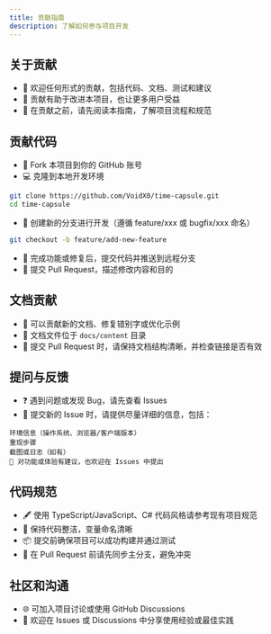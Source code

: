 ```yaml
---
title: 贡献指南
description: 了解如何参与项目开发
---
```


## 关于贡献
- 🤝 欢迎任何形式的贡献，包括代码、文档、测试和建议
- 🌟 贡献有助于改进本项目，也让更多用户受益
- 📝 在贡献之前，请先阅读本指南，了解项目流程和规范

## 贡献代码
- 🍴 Fork 本项目到你的 GitHub 账号
- 💻 克隆到本地开发环境
```bash
git clone https://github.com/VoidX0/time-capsule.git
cd time-capsule
```
- 🔧 创建新的分支进行开发（遵循 feature/xxx 或 bugfix/xxx 命名）
```bash
git checkout -b feature/add-new-feature
```
- 🧪 完成功能或修复后，提交代码并推送到远程分支
- 📄 提交 Pull Request，描述修改内容和目的

## 文档贡献
- 📝 可以贡献新的文档、修复错别字或优化示例
- 📂 文档文件位于 `docs/content` 目录
- 🔗 提交 Pull Request 时，请保持文档结构清晰，并检查链接是否有效

## 提问与反馈
- ❓ 遇到问题或发现 Bug，请先查看 Issues
- 🐛 提交新的 Issue 时，请提供尽量详细的信息，包括：
```
环境信息（操作系统、浏览器/客户端版本）
重现步骤
截图或日志（如有）
💬 对功能或体验有建议，也欢迎在 Issues 中提出
```

## 代码规范
- 🖋️ 使用 TypeScript/JavaScript、C# 代码风格请参考现有项目规范
- 🧹 保持代码整洁，变量命名清晰
- 📦 提交前确保项目可以成功构建并通过测试
- 🔄 在 Pull Request 前请先同步主分支，避免冲突

## 社区和沟通
- 🌐 可加入项目讨论或使用 GitHub Discussions
- 📢 欢迎在 Issues 或 Discussions 中分享使用经验或最佳实践